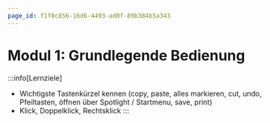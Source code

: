 ```yaml
---
page_id: f1f0c856-16d6-4493-ad0f-89b384b5a343
---
```


# Modul 1: Grundlegende Bedienung
:::info[Lernziele]
- Wichtigste Tastenkürzel kennen (copy, paste, alles markieren, cut, undo, Pfeiltasten, öffnen über Spotlight / Startmenu, save, print)
- Klick, Doppelklick, Rechtsklick
:::